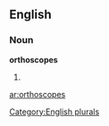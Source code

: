 
==English==

===Noun===
'''orthoscopes'''

# {{plural of|[[orthoscope]]}}

[[Category:English plurals]]

[[ar:orthoscopes]]